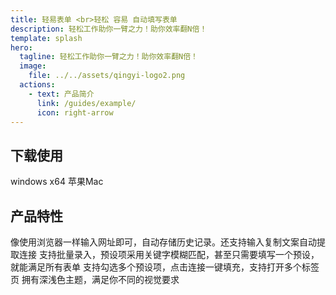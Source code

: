 ```yaml
---
title: 轻易表单 <br>轻松 容易 自动填写表单
description: 轻松工作助你一臂之力！助你效率翻N倍！
template: splash
hero:
  tagline: 轻松工作助你一臂之力！助你效率翻N倍！
  image:
    file: ../../assets/qingyi-logo2.png
  actions:
    - text: 产品简介
      link: /guides/example/
      icon: right-arrow
---
```



## 下载使用
<CardGrid >
  <Card>
  <LinkButton href="/download/qingyi-1.0.0.exe" icon="seti:windows">windows x64</LinkButton>
  <LinkButton href="/download/qingyi-1.0.0.dmg" icon="apple">苹果Mac</LinkButton>
  </Card>
</CardGrid>

## 产品特性

<CardGrid stagger>
  <Card title="简单易用" icon="pencil">
    像使用浏览器一样输入网址即可，自动存储历史记录。还支持输入复制文案自动提取连接
  </Card>
	<Card title="预设简单" icon="seti:config">
		支持批量录入，预设项采用关键字模糊匹配，甚至只需要填写一个预设，就能满足所有表单
	</Card>
	<Card title="快速填充" icon="rocket">
		支持勾选多个预设项，点击连接一键填充，支持打开多个标签页
	</Card>
  <Card title="界面精美" icon="starlight">
    拥有深浅色主题，满足你不同的视觉要求
  </Card>
</CardGrid>
